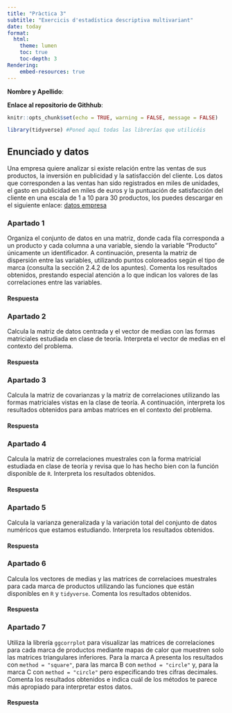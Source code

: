 ```yaml
---
title: "Pràctica 3"
subtitle: "Exercicis d'estadística descriptiva multivariant"
date: today
format:
  html:
    theme: lumen
    toc: true
    toc-depth: 3
Rendering:
    embed-resources: true
---
```


**Nombre y Apellido**:

**Enlace al repositorio de Githhub**:

```r
knitr::opts_chunk$set(echo = TRUE, warning = FALSE, message = FALSE)
```

```r
library(tidyverse) #Poned aquí todas las librerías que utilicéis
```

## Enunciado y datos

Una empresa quiere analizar si existe relación entre las ventas de sus productos, la inversión en publicidad y la satisfacción del cliente. Los datos que corresponden a las ventas han sido registrados en miles de unidades, el gasto en publicidad en miles de euros y la puntuación de satisfacción del cliente en una escala de 1 a 10 para 30 productos, los puedes descargar en el siguiente enlace: [datos empresa](https://github.com/igmuib/Practica_AD/blob/main/datos_empresa.csv)

### Apartado 1

Organiza el conjunto de datos en una matriz, donde cada fila corresponda a un producto y cada columna a una variable, siendo la variable "Producto" únicamente un identificador. A continuación, presenta la matriz de dispersión entre las variables, utilizando puntos coloreados según el tipo de marca (consulta la sección 2.4.2 de los apuntes). Comenta los resultados obtenidos, prestando especial atención a lo que indican los valores de las correlaciones entre las variables.

#### Respuesta

### Apartado 2

Calcula la matriz de datos centrada y el vector de medias con las formas matriciales estudiada en clase de teoría. Interpreta el vector de medias en el contexto del problema.

#### Respuesta

### Apartado 3

Calcula la matriz de covarianzas y la matriz de correlaciones utilizando las formas matriciales vistas en la clase de teoría. A continuación, interpreta los resultados obtenidos para ambas matrices en el contexto del problema.

#### Respuesta

### Apartado 4

Calcula la matriz de correlaciones muestrales con la forma matricial estudiada en clase de teoría y revisa que lo has hecho bien con la función disponible de `R`. Interpreta los resultados obtenidos.

#### Respuesta

### Apartado 5

Calcula la varianza generalizada y la variación total del conjunto de datos numéricos que estamos estudiando. Interpreta los resultados obtenidos.

#### Respuesta

### Apartado 6

Calcula los vectores de medias y las matrices de correlacioes muestrales para cada marca de productos utilizando las funciones que están disponibles en `R` y `tidyverse`. Comenta los resultados obtenidos.

#### Respuesta

### Apartado 7

Utiliza la librería `ggcorrplot` para visualizar las matrices de correlaciones para cada marca de productos mediante mapas de calor que muestren solo las matrices triangulares inferiores. Para la marca A presenta los resultados con `method = "square"`, para las marca B con `method = "circle"` y, para la marca C con `method = "circle"` pero especificando tres cifras decimales. Comenta los resultados obtenidos e indica cuál de los métodos te parece más apropiado para interpretar estos datos.

#### Respuesta